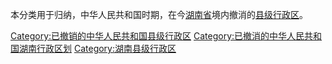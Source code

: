 本分类用于归纳，中华人民共和国时期，在今[[湖南省|湖南省]]境内撤消的[[县级行政区|县级行政区]]。

[[Category:已撤销的中华人民共和国县级行政区|Category:已撤销的中华人民共和国县级行政区]]
[[Category:已撤消的中华人民共和国湖南行政区划|Category:已撤消的中华人民共和国湖南行政区划]]
[[Category:湖南县级行政区|Category:湖南县级行政区]]